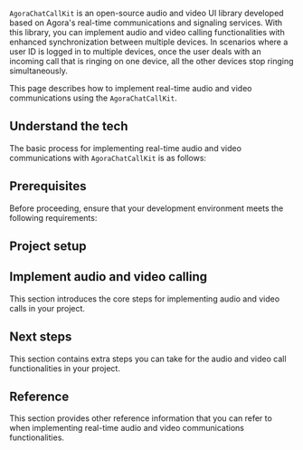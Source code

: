 
<PlatformWrapper notAllowed="android">
<PlatformWrapper notAllowed="ios">
<PlatformWrapper notAllowed="web">
<NoCallKit />
</PlatformWrapper>
</PlatformWrapper>
</PlatformWrapper>

<PlatformWrapper notAllowed="unity">
<PlatformWrapper notAllowed="windows">
<PlatformWrapper notAllowed="flutter">
<PlatformWrapper notAllowed="react-native">

`AgoraChatCallKit` is an open-source audio and video UI library developed based on Agora's real-time communications and signaling services. With this library, you can implement audio and video calling functionalities with enhanced synchronization between multiple devices. In scenarios where a user ID is logged in to multiple devices, once the user deals with an incoming call that is ringing on one device, all the other devices stop ringing simultaneously.

This page describes how to implement real-time audio and video communications using the `AgoraChatCallKit`.

## Understand the tech

The basic process for implementing real-time audio and video communications with `AgoraChatCallKit` is as follows:

<Understand />

## Prerequisites

Before proceeding, ensure that your development environment meets the following requirements:

<Prerequisites />

## Project setup

<ProjectSetup />

## Implement audio and video calling

This section introduces the core steps for implementing audio and video calls in your project.

<ProjectImplement />

## Next steps

This section contains extra steps you can take for the audio and video call functionalities in your project.

<NextSteps />

## Reference

This section provides other reference information that you can refer to when implementing real-time audio and video communications functionalities.

<Reference />

</PlatformWrapper>
</PlatformWrapper>
</PlatformWrapper>
</PlatformWrapper>